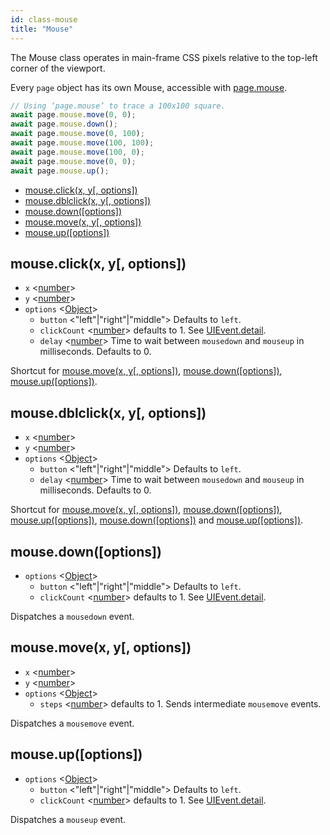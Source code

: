 ```yaml
---
id: class-mouse
title: "Mouse"
---
```


The Mouse class operates in main-frame CSS pixels relative to the top-left corner of the viewport.

Every `page` object has its own Mouse, accessible with [page.mouse](./api/class-page.mdx#pagemouse).

```js
// Using ‘page.mouse’ to trace a 100x100 square.
await page.mouse.move(0, 0);
await page.mouse.down();
await page.mouse.move(0, 100);
await page.mouse.move(100, 100);
await page.mouse.move(100, 0);
await page.mouse.move(0, 0);
await page.mouse.up();
```


- [mouse.click(x, y[, options])](./api/class-mouse.mdx#mouseclickx-y-options)
- [mouse.dblclick(x, y[, options])](./api/class-mouse.mdx#mousedblclickx-y-options)
- [mouse.down([options])](./api/class-mouse.mdx#mousedownoptions)
- [mouse.move(x, y[, options])](./api/class-mouse.mdx#mousemovex-y-options)
- [mouse.up([options])](./api/class-mouse.mdx#mouseupoptions)

## mouse.click(x, y[, options])
- `x` <[number]>
- `y` <[number]>
- `options` <[Object]>
  - `button` <"left"|"right"|"middle"> Defaults to `left`.
  - `clickCount` <[number]> defaults to 1. See [UIEvent.detail].
  - `delay` <[number]> Time to wait between `mousedown` and `mouseup` in milliseconds. Defaults to 0.

Shortcut for [mouse.move(x, y[, options])](./api/class-mouse.mdx#mousemovex-y-options), [mouse.down([options])](./api/class-mouse.mdx#mousedownoptions), [mouse.up([options])](./api/class-mouse.mdx#mouseupoptions).

## mouse.dblclick(x, y[, options])
- `x` <[number]>
- `y` <[number]>
- `options` <[Object]>
  - `button` <"left"|"right"|"middle"> Defaults to `left`.
  - `delay` <[number]> Time to wait between `mousedown` and `mouseup` in milliseconds. Defaults to 0.

Shortcut for [mouse.move(x, y[, options])](./api/class-mouse.mdx#mousemovex-y-options), [mouse.down([options])](./api/class-mouse.mdx#mousedownoptions), [mouse.up([options])](./api/class-mouse.mdx#mouseupoptions), [mouse.down([options])](./api/class-mouse.mdx#mousedownoptions) and [mouse.up([options])](./api/class-mouse.mdx#mouseupoptions).

## mouse.down([options])
- `options` <[Object]>
  - `button` <"left"|"right"|"middle"> Defaults to `left`.
  - `clickCount` <[number]> defaults to 1. See [UIEvent.detail].

Dispatches a `mousedown` event.

## mouse.move(x, y[, options])
- `x` <[number]>
- `y` <[number]>
- `options` <[Object]>
  - `steps` <[number]> defaults to 1. Sends intermediate `mousemove` events.

Dispatches a `mousemove` event.

## mouse.up([options])
- `options` <[Object]>
  - `button` <"left"|"right"|"middle"> Defaults to `left`.
  - `clickCount` <[number]> defaults to 1. See [UIEvent.detail].

Dispatches a `mouseup` event.

[Accessibility]: ./api/class-accessibility.mdx "Accessibility"
[Browser]: ./api/class-browser.mdx "Browser"
[BrowserContext]: ./api/class-browsercontext.mdx "BrowserContext"
[BrowserServer]: ./api/class-browserserver.mdx "BrowserServer"
[BrowserType]: ./api/class-browsertype.mdx "BrowserType"
[CDPSession]: ./api/class-cdpsession.mdx "CDPSession"
[ChromiumBrowser]: ./api/class-chromiumbrowser.mdx "ChromiumBrowser"
[ChromiumBrowserContext]: ./api/class-chromiumbrowsercontext.mdx "ChromiumBrowserContext"
[ChromiumCoverage]: ./api/class-chromiumcoverage.mdx "ChromiumCoverage"
[ConsoleMessage]: ./api/class-consolemessage.mdx "ConsoleMessage"
[Dialog]: ./api/class-dialog.mdx "Dialog"
[Download]: ./api/class-download.mdx "Download"
[Electron]: ./api/class-electron.mdx "Electron"
[ElectronApplication]: ./api/class-electronapplication.mdx "ElectronApplication"
[ElementHandle]: ./api/class-elementhandle.mdx "ElementHandle"
[FileChooser]: ./api/class-filechooser.mdx "FileChooser"
[FirefoxBrowser]: ./api/class-firefoxbrowser.mdx "FirefoxBrowser"
[Frame]: ./api/class-frame.mdx "Frame"
[JSHandle]: ./api/class-jshandle.mdx "JSHandle"
[Keyboard]: ./api/class-keyboard.mdx "Keyboard"
[Logger]: ./api/class-logger.mdx "Logger"
[Mouse]: ./api/class-mouse.mdx "Mouse"
[Page]: ./api/class-page.mdx "Page"
[Playwright]: ./api/class-playwright.mdx "Playwright"
[Request]: ./api/class-request.mdx "Request"
[Response]: ./api/class-response.mdx "Response"
[Route]: ./api/class-route.mdx "Route"
[Selectors]: ./api/class-selectors.mdx "Selectors"
[TimeoutError]: ./api/class-timeouterror.mdx "TimeoutError"
[Touchscreen]: ./api/class-touchscreen.mdx "Touchscreen"
[Video]: ./api/class-video.mdx "Video"
[WebKitBrowser]: ./api/class-webkitbrowser.mdx "WebKitBrowser"
[WebSocket]: ./api/class-websocket.mdx "WebSocket"
[Worker]: ./api/class-worker.mdx "Worker"
[Element]: https://developer.mozilla.org/en-US/docs/Web/API/element "Element"
[Evaluation Argument]: ./core-concepts.mdx#evaluationargument "Evaluation Argument"
[Promise]: https://developer.mozilla.org/en-US/docs/Web/JavaScript/Reference/Global_Objects/Promise "Promise"
[iterator]: https://developer.mozilla.org/en-US/docs/Web/JavaScript/Reference/Iteration_protocols "Iterator"
[origin]: https://developer.mozilla.org/en-US/docs/Glossary/Origin "Origin"
[selector]: https://developer.mozilla.org/en-US/docs/Web/CSS/CSS_Selectors "selector"
[Serializable]: https://developer.mozilla.org/en-US/docs/Web/JavaScript/Reference/Global_Objects/JSON/stringify#Description "Serializable"
[UIEvent.detail]: https://developer.mozilla.org/en-US/docs/Web/API/UIEvent/detail "UIEvent.detail"
[UnixTime]: https://en.wikipedia.org/wiki/Unix_time "Unix Time"
[xpath]: https://developer.mozilla.org/en-US/docs/Web/XPath "xpath"

[Array]: https://developer.mozilla.org/en-US/docs/Web/JavaScript/Reference/Global_Objects/Array "Array"
[boolean]: https://developer.mozilla.org/en-US/docs/Web/JavaScript/Data_structures#Boolean_type "Boolean"
[Buffer]: https://nodejs.org/api/buffer.html#buffer_class_buffer "Buffer"
[ChildProcess]: https://nodejs.org/api/child_process.html "ChildProcess"
[Error]: https://nodejs.org/api/errors.html#errors_class_error "Error"
[EventEmitter]: https://nodejs.org/api/events.html#events_class_eventemitter "EventEmitter"
[function]: https://developer.mozilla.org/en-US/docs/Web/JavaScript/Reference/Global_Objects/Function "Function"
[Map]: https://developer.mozilla.org/en-US/docs/Web/JavaScript/Reference/Global_Objects/Map "Map"
[null]: https://developer.mozilla.org/en-US/docs/Web/JavaScript/Reference/Global_Objects/null "null"
[number]: https://developer.mozilla.org/en-US/docs/Web/JavaScript/Data_structures#Number_type "Number"
[Object]: https://developer.mozilla.org/en-US/docs/Web/JavaScript/Reference/Global_Objects/Object "Object"
[Promise]: https://developer.mozilla.org/en-US/docs/Web/JavaScript/Reference/Global_Objects/Promise "Promise"
[Readable]: https://nodejs.org/api/stream.html#stream_class_stream_readable "Readable"
[RegExp]: https://developer.mozilla.org/en-US/docs/Web/JavaScript/Reference/Global_Objects/RegExp "RegExp"
[string]: https://developer.mozilla.org/en-US/docs/Web/JavaScript/Data_structures#String_type "string"
[URL]: https://nodejs.org/api/url.html "URL"